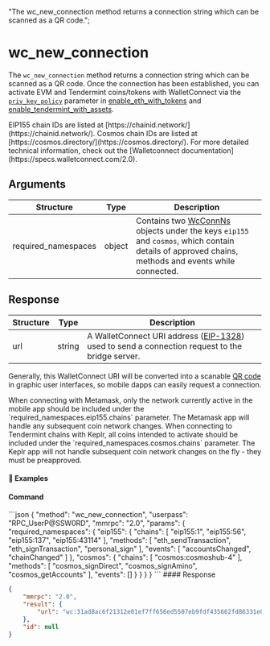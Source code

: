   "The wc_new_connection method returns a connection string which can be scanned as a QR code.";

# wc\_new\_connection

The `wc_new_connection` method returns a connection string which can be scanned as a QR code.
Once the connection has been established, you can activate EVM and Tendermint coins/tokens with WalletConnect via the [`priv_key_policy`](/komodo-defi-framework/api/common_structures/wallet/#priv-key-policy) parameter in [enable\_eth\_with\_tokens](/komodo-defi-framework/api/v20/coin_activation/enable_eth_with_tokens/#enable-eth-with-tokens) and [enable\_tendermint\_with\_assets](/komodo-defi-framework/api/v20/coin_activation/enable_tendermint_with_assets/#enable-tendermint-with-assets).

<Note>
  EIP155 chain IDs are listed at [https://chainid.network/](https://chainid.network/).
  Cosmos chain IDs are listed at [https://cosmos.directory/](https://cosmos.directory/).
  For more detailed technical information, check out the [Walletconnect documentation](https://specs.walletconnect.com/2.0).
</Note>

## Arguments

| Structure            | Type   | Description                                                                                                                                                                                                   |
| -------------------- | ------ | ------------------------------------------------------------------------------------------------------------------------------------------------------------------------------------------------------------- |
| required\_namespaces | object | Contains two [WcConnNs](/komodo-defi-framework/api/common_structures/#wc-conn-ns) objects under the keys `eip155` and `cosmos`, which contain details of approved chains, methods and events while connected. |

## Response

| Structure | Type   | Description                                                                                                                               |
| --------- | ------ | ----------------------------------------------------------------------------------------------------------------------------------------- |
| url       | string | A WalletConnect URI address ([EIP-1328](https://eips.ethereum.org/EIPS/eip-1328)) used to send a connection request to the bridge server. |

Generally, this WalletConnect URI will be converted into a scanable [QR code](https://www.qr-code-generator.com/) in graphic user interfaces, so mobile dapps can easily request a connection.

<Note>
  When connecting with Metamask, only the network currently active in the mobile app should be included under the `required_namespaces.eip155.chains` parameter. The Metamask app will handle any subsequent coin network changes.
  When connecting to Tendermint chains with Keplr, all coins intended to activate should be included under the `required_namespaces.cosmos.chains` parameter. The Keplr app will not handle subsequent coin network changes on the fly - they must be preapproved.
</Note>

#### 📌 Examples

#### Command

<CodeGroup title="" tag="POST" label="wc_new_connection" mm2MethodDecorate="true">
  ```json
  {
    "method": "wc_new_connection",
    "userpass": "RPC_UserP@SSW0RD",
    "mmrpc": "2.0",
    "params": {
      "required_namespaces": {
        "eip155": {
          "chains": [
            "eip155:1",
            "eip155:56",
            "eip155:137",
            "eip155:43114"
          ],
          "methods": [
            "eth_sendTransaction",
            "eth_signTransaction",
            "personal_sign"
          ],
          "events": [
            "accountsChanged",
            "chainChanged"
          ]
        },
        "cosmos": {
          "chains": [
            "cosmos:cosmoshub-4"
          ],
          "methods": [
            "cosmos_signDirect",
            "cosmos_signAmino",
            "cosmos_getAccounts"
          ],
          "events": []
        }
      }
    }
  }
  ```
</CodeGroup>

<CollapsibleSection expandedText="Hide Response" collapsedText="Show Response">
  #### Response

  ```json
  {
      "mmrpc": "2.0",
      "result": {
          "url": "wc:31ad8ac6f21312e01ef7ff656ed5507eb9fdf435662fd86331e00b301e3627bfc14@2?symKey=589807f2063d237adfacc18d9443232785b532eaabe7838162c3d78cc3a9060f&relay-protocol=irn&expiryTimestamp=1741584419"
      },
      "id": null
  }
  ```
</CollapsibleSection>
